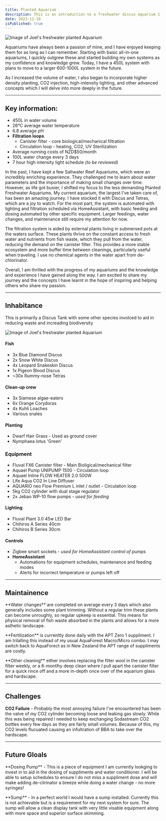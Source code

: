 ```yaml
---
title: Planted Aquarium
description: This is an introduction to a freshwater discus aquarium I keep at home. I will briefly explain inhabitance, equipment, maintenance, challenges, and future goals.
date: 2023-12-10
isPublished: true
---
```


<Image
  src="/images/blog/planted-aquarium/planted-aquarium-1.jpeg"
  title="Joel's Planted Aquarium"
  width={768}
  height={462}
  alt="Image of Joel's freshwater planted Aquarium"
  className="mx-auto overflow-hidden rounded-md"
/>

<div className="lead">
Aquariums have always been a passion of mine, and I have enjoyed keeping them
for as long as I can remember. Starting with basic all-in-one aquariums, I
quickly outgrew these and started building my own systems as my confidence and
knowledge grew. Today, I have a 450L system with plans to move to a larger
600-1000L system in the future.

As I increased the volume of water, I also began to incorporate higher density planting, CO2 injection, high-intensity lighting, and other advanced concepts which I will delve into more deeply in the future.

</div>

---

## Key information:

- 450L in water volume
- 26°C average water temperature
- 6.8 average pH
- **Filtration loops**
  - Canister filter - core biological/mechanical filtration
  - Circulation loop - heating, CO2, UV Sterilization
- Average running costs of NZD$50/month
- 100L water change every 3 days
- 7 hour high intensity light schedule _(to be reviewed)_

In the past, I have kept a few Saltwater Reef Aquariums, which were an incredibly enriching experience. They challenged me to learn about water parameters and the importance of making small changes over time. However, as life got busier, I shifted my focus to the less demanding Planted Freshwater Aquariums.
My current aquarium, the largest I've taken care of, has been an amazing journey. I have stocked it with Discus and Tetras, which are a joy to watch. For the most part, the system is automated with lighting and filtration scheduled via HomeAssistant, with basic feeding and dosing automated by other specific equipment. Larger feedings, water changes, and maintenance still require my attention for now.

The filtration system is aided by external plants living in submersed pots at the waters surface. These plants thrive on the constant access to fresh water and nutrients from fish waste, which they pull from the water, reducing the demand on the canister filter. This provides a more stable ecosystem and more buffer time between cleanings, particularly useful when traveling.
I use no chemical agents in the water apart from de-chlorinator.

Overall, I am thrilled with the progress of my aquariums and the knowledge and experience I have gained along the way. I am excited to share my journey and the concepts I have learnt in the hope of inspiring and helping others who share my passion.

---

## Inhabitance

This is primarily a Discus Tank with some other species involced to aid in reducing waste and increading biodiversity

<Image
  src="/images/blog/planted-aquarium/discus-2.jpeg"
  title="Home Planted Aquarium"
  width={768}
  height={462}
  alt="Image of Joel's freshwater planted Aquarium"
  className="mx-auto overflow-hidden rounded-md"
/>

#### Fish

- 3x Blue Diamond Discus
- 2x Snow White Discus
- 4x Leopard Snakeskin Discus
- 1x Pigeon Blood Discus
- ~30x Rummy-nose Tetras

#### Clean-up crew

- 3x Siamese algae-eaters
- 6x Orange Corydoras
- 4x Kuhli Loaches
- Various snales

#### Planting

- Dwarf Hair Grass - Used as ground cover
- Nymphaea lotus 'Green'

### Equipment

- Fluval FX6 Canister filter - Main Bioligical/mechanical filter
- Aquael Pump UNIPUMP 1500 - Circulation loop
- Aquael Inline FLOW HEATER 2.0 500W
- Life Aqua CO2 In Line Diffuser
- AQUARIO neo Flow Premium L inlet / outlet - Circulation loop
- 5kg CO2 cylinder with dual stage regulator
- 2x Jebao WP-10 flow pumps - _used for feeding_

<h4>Lighting</h4>

- Fluval Plant 3.0 45w LED Bar
- Chihiros A Series 40cm
- Chihiros B Series 30cm

#### Controls

- Zigbee smart sockets - _used for HomeAssistant control of pumps_
- **HomeAssistant**
  - Automations for equipment schedules, maintenance and feeding modes
  - Alerts for incorrect temperature or pumps left off

---

## Maintainence

<p>
  **Water changes** are completed on average every 3 days which also generally
  includes some plant trimming. Without a regular trim these plants can become
  unroughly, so regular upkeep is essential. This means for physical removal of
  fish waste absorbed in the plants and allows for a more asthetic landscape.
</p>
<p>
  **Fertilization** is currenltly done daily with the APT Zero 1 suppliment. I
  am trilalling this instead of my usual AquaForest Macro/Micro combo. I may
  switch back to AquaForect as in New Zealand the APT range of suppliments are
  costly.
</p>
<p>
  **Other cleaning** either involves replacing the filter wool in the canister
  filter weekly, or a 6-montlhy deep clean where I pull apart the canister
  filter for a quick rince off and a more in-depth once over of the aquarium
  glass and hardscape.
</p>

---

## Challenges

**CO2 Failure** - Probably the most annoying failure I've encountered has been the valve of my CO2 cylinder becoming loose and leaking gas slowly. While this was being repaired I needed to keep exchanging Sodastream CO2 bottles every few days as they are fairly small volumes. Because of this, my CO2 levels flucuated causing an infultration of BBA to take over the hardscape.

---

## Future Gloals

<p>
  **Dosing Pump** - This is a piece of equipment I am currently lookging to
  invest in to aid in the dosing of suppliments and water conditioner. I will be
  able to setup schedules to ensure I do not miss a suppliment dose and will
  make adding de-clirinator a breeze while doing a water change - no more
  syringes!
</p>
<p>
  **Sump** - In a perfect world I would have a sump installed. Currently this is
  not achievable but is a requirement for my next system for sure. The sump will
  allow a clean display tank with very little visable equipment along with more
  space and superior surface skimming.
</p>

